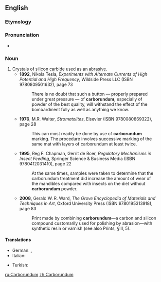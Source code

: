 {{also|carborundum}}
{{rfm}}
==English==

===Etymology===
{{blend|carbon|corundum|lang=en}}

===Pronunciation===
* {{IPA|/kɑɹbəˈɹʌndəm/|lang=en}}

===Noun===
{{wikipedia}}
{{en-proper noun|-}}

# Crystals of [[silicon carbide]] used as an [[abrasive]].
#* '''1892''', Nikola Tesla, ''Experiments with Alternate Currents of High Potential and High Frequency'', Wildside Press LLC (ISBN 9780809501632), page 73
#*: There is no doubt that such a button — properly prepared under great pressure  — of '''carborundum''', especially of powder of the best quality, will withstand the  effect of the bombardment fully as well as anything we know.
#* '''1976''', M.R. Walter, ''Stromatolites'', Elsevier (ISBN 9780080869322), page 28
#*: This can most readily be done by use of '''carborundum''' marking. The procedure  involves successive marking of the same mat with layers of carborundum at least  twice. 
#* '''1995''', Reg F. Chapman, Gerrit de Boer, ''Regulatory Mechanisms in Insect Feeding'', Springer Science & Business Media (ISBN 9780412031410), page 22
#*: At the same times, samples were taken to determine that the carborundum  treatment did increase the amount of wear of the mandibles compared with  insects on the diet without '''carborundum''' powder.
#* '''2008''', Gerald W. R. Ward, ''The Grove Encyclopedia of Materials and Techniques in Art'', Oxford University Press (ISBN 9780195313918), page 83
#*: Print made by combining '''carborundum'''—a carbon and silicon compound customarily used for  polishing by abrasion—with synthetic resin or varnish (see also Prints, §III, 5). 

====Translations====
{{trans-top|crystals of silicon carbide used as an abrasive}}
* German: {{t|de|Carborundum|n}}, {{t|de|Karborund|n}}
* Italian: {{t|it|carborundum|m}}
{{trans-mid}}
* Turkish: {{t|tr|Karburundum}}
{{trans-bottom}}

[[ru:Carborundum]]
[[zh:Carborundum]]